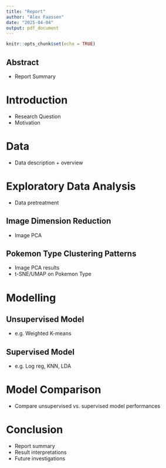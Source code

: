 ```yaml
---
title: "Report"
author: "Alex Faassen"
date: "2025-04-04"
output: pdf_document
---
```


```r
knitr::opts_chunk$set(echo = TRUE)
```

## Abstract

- Report Summary

# Introduction

- Research Question
- Motivation

# Data

- Data description + overview

# Exploratory Data Analysis

- Data pretreatment

## Image Dimension Reduction

- Image PCA

## Pokemon Type Clustering Patterns

- Image PCA results
- t-SNE/UMAP on Pokemon Type

# Modelling

## Unsupervised Model

- e.g. Weighted K-means

## Supervised Model

- e.g. Log reg, KNN, LDA

# Model Comparison

- Compare unsupervised vs. supervised model performances

# Conclusion

- Report summary
- Result interpretations
- Future investigations

